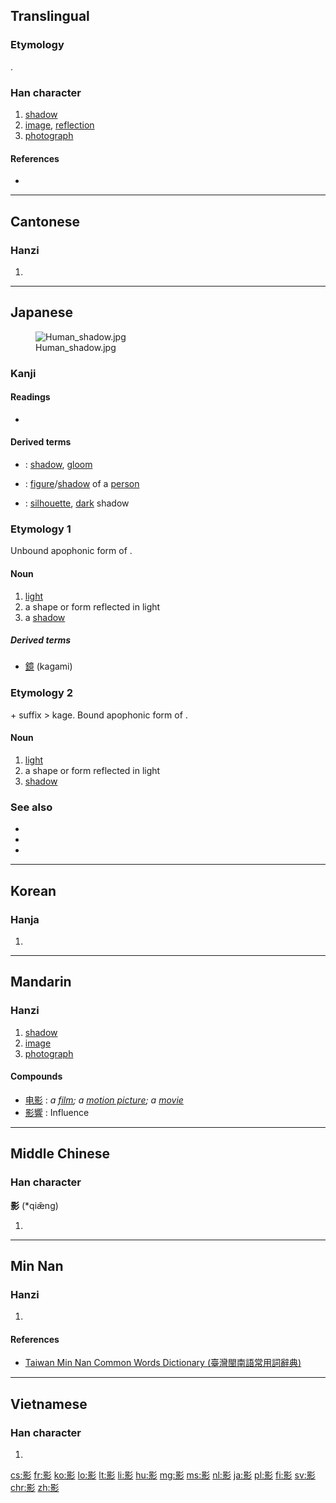 ==Translingual==
{{stroke order|strokes=15}}

===Etymology===
{{Han compound|景|彡|ls=psc|c1=p|c2=s}}.

===Han character===
{{Han char|rn=59|rad=彡|as=12|sn=15|four=6292<sub>2</sub>|canj=日火竹竹竹 (AFHHH)|ids=⿰[[景]][[彡]]}}

# [[shadow]]
# [[image]], [[reflection]]
# [[photograph]]

====References====
* {{Han ref|kx=0364.190|dkj=10019|dj=0684.050|hdz=20857.040|uh=5F71|ud=24433|bh=BC76|bd=48246}}

----

==Cantonese==

===Hanzi===
{{yue-hanzi|jyut=[[jeng2]], [[jing2]]|y=yeng2, ying2}}

# {{defn|lang=yue|sort=彡12}}

----

==Japanese==
[[Image:Human_shadow.jpg|thumb|right]]

===Kanji===
{{ja-kanji|grade=c|rs=彡12}}

====Readings====
* {{ja-readings|on=[[えい]] (ei), [[よう]] (yō)|kun=[[かげ]] (kage)}}

====Derived terms====
* {{ja-r|暗影|あんえい}}: [[shadow]], [[gloom]]
* {{ja-r|人影|じんえい}}: [[figure]]/[[shadow]] of a [[person]]
* {{ja-r|黒影|こくえい}}: [[silhouette]], [[dark]] shadow

===Etymology 1===
Unbound apophonic form of {{term|影|kaga|id}}.

====Noun====
{{ja-noun|かが}}

# [[light]]
# a shape or form reflected in light
# a [[shadow]]

=====Derived terms=====
* [[鏡]] (kagami)

===Etymology 2===
{{term|影|kaga}} + suffix {{term|い|i}} > kage. Bound apophonic form of {{term|影|kaga|id}}.

====Noun====
{{ja-noun|かげ}}

# [[light]]
# a shape or form reflected in light
# [[shadow]]

===See also===
* {{l|ja|陰|tr=[[かげ]], kage}}
* {{l|ja|日陰|tr=[[ひかげ]], hikage}}
* {{l|ja|陰影|tr=[[いんえい]], in'ei}}

----

==Korean==

===Hanja===
{{ko-hanja|hangeul=영|eumhun=|rv=yeong|mr=yŏng|y=yeng}}

# {{defn|lang=ko|sort=彡12}}

----

==Mandarin==

===Hanzi===
{{cmn-hanzi|pin=[[yǐng]] ([[ying3]])|wg=ying<sup>3</sup>}}

# [[shadow]]
# [[image]]
# [[photograph]]

====Compounds====
* [[电影]] : ''a [[film]]; a [[motion picture]]; a [[movie]]''
* [[影響]] : Influence

----

==Middle Chinese==

===Han character===
'''影''' (*qiæ̌ng)<!--note: asterisk indicates that this character appears in the Tang Dynasty corpus of literature more than four times-->

# {{defn|lang=ltc|sort=彡12}}

----

==Min Nan==

===Hanzi===
{{nan-hanzi|tlpa=[[íng]] (ing<sup>2</sup>), [[iánn]] (iann<sup>2</sup>)}}

# {{defn|lang=nan|sort=彡12}}

====References====
*[http://twblg.dict.edu.tw/holodict_new/result_detail.jsp?n_no=11051&curpage=1&sample=%E5%BD%B1&radiobutton=1&querytarget=1&limit=20&pagenum=2&rowcount=36 Taiwan Min Nan Common Words Dictionary (臺灣閩南語常用詞辭典)]

----

==Vietnamese==

===Han character===
{{vi-hantu|[[ảnh]]|rs=彡12}}

# {{defn|lang=vi|sort=彡12}}

[[cs:影]]
[[fr:影]]
[[ko:影]]
[[lo:影]]
[[lt:影]]
[[li:影]]
[[hu:影]]
[[mg:影]]
[[ms:影]]
[[nl:影]]
[[ja:影]]
[[pl:影]]
[[fi:影]]
[[sv:影]]
[[chr:影]]
[[zh:影]]